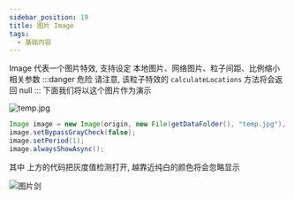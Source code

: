 ```yaml
---
sidebar_position: 19
title: 图片 Image
tags:
  - 基础内容
---
```

Image 代表一个图片特效, 支持设定 本地图片、网络图片、粒子间距、比例缩小 相关参数
:::danger 危险
请注意, 该粒子特效的 ```calculateLocations``` 方法将会返回 null
:::
下面我们将以这个图片作为演示

![temp.jpg](./img/temp.png)

```java
Image image = new Image(origin, new File(getDataFolder(), "temp.jpg"), 2, 8);
image.setBypassGrayCheck(false);
image.setPeriod(1);
image.alwaysShowAsync();
```
其中 上方的代码把灰度值检测打开, 越靠近纯白的颜色将会忽略显示

![图片剑](./img/image_sword.png)